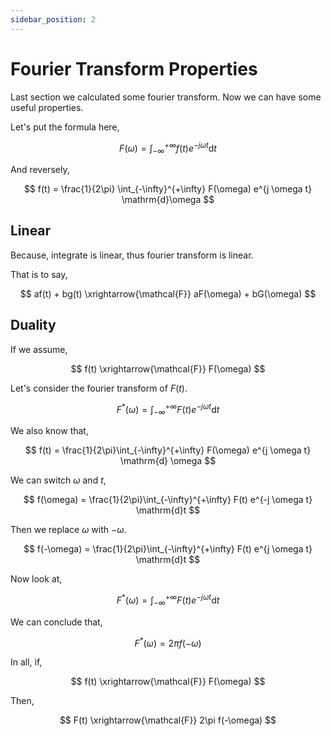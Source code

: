 ```yaml
---
sidebar_position: 2
---
```


# Fourier Transform Properties

Last section we calculated some fourier transform. Now we can have some useful properties.

Let's put the formula here,


$$
F(\omega) = \int_{-\infty}^{+\infty} f(t) e^{-j \omega t} \mathrm{d}t
$$

And reversely,

$$
f(t) = \frac{1}{2\pi} \int_{-\infty}^{+\infty} F(\omega) e^{j \omega t} \mathrm{d}\omega
$$

## Linear

Because, integrate is linear, thus fourier transform is linear.

That is to say,

$$
af(t) + bg(t) \xrightarrow{\mathcal{F}} aF(\omega) + bG(\omega)
$$

## Duality

If we assume,

$$
f(t) \xrightarrow{\mathcal{F}} F(\omega)
$$

Let's consider the fourier transform of $F(t)$.

$$
F^*(\omega) = \int_{-\infty}^{+\infty} F(t) e^{-j \omega t} \mathrm{d}t
$$

We also know that,

$$
f(t) = \frac{1}{2\pi}\int_{-\infty}^{+\infty} F(\omega) e^{j \omega t} \mathrm{d} \omega
$$

We can switch $\omega$ and $t$,

$$
f(\omega) = \frac{1}{2\pi}\int_{-\infty}^{+\infty} F(t) e^{-j \omega t} \mathrm{d}t
$$

Then we replace $\omega$ with $-\omega$.

$$
f(-\omega) = \frac{1}{2\pi}\int_{-\infty}^{+\infty} F(t) e^{j \omega t} \mathrm{d}t
$$

Now look at,

$$
F^*(\omega) = \int_{-\infty}^{+\infty} F(t) e^{-j \omega t} \mathrm{d}t
$$

We can conclude that,

$$
F^*(\omega) = 2\pi f(-\omega)
$$

In all, if,

$$
f(t) \xrightarrow{\mathcal{F}} F(\omega)
$$

Then,

$$
F(t) \xrightarrow{\mathcal{F}} 2\pi f(-\omega)
$$